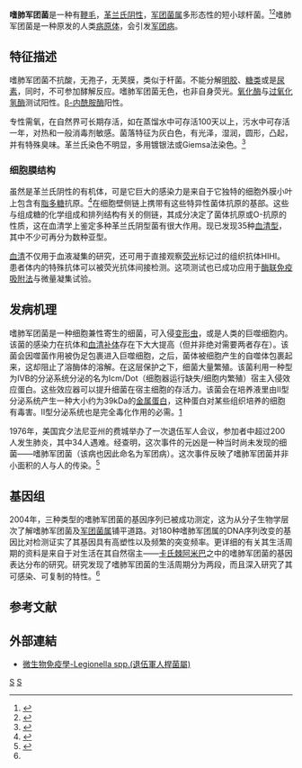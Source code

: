 {{noteTA
|T=zh-hans:嗜肺军团菌;zh-hk:退伍軍人菌;zh-tw:退伍軍人菌;
|1=zh-hans:嗜肺军团菌;zh-hk:退伍軍人菌;zh-tw:退伍軍人菌;
}}
{{Speciesbox
| taxon = Legionella pneumophila
| image = Legionella pneumophila 01.jpg
| image_caption = 嗜肺军团菌的[[透射电子显微镜|TEM]]图样
| binomial_authority = Brenner DJ, Steigerwalt AG, McDade JE 1979
}}

'''嗜肺军团菌'''是一种有[[鞭毛|鞭毛]]，[[革兰氏阴性|革兰氏阴性]]，[[军团菌属|军团菌属]]多形态性的短小球杆菌。<ref name=Brock>{{cite book | author = Madigan M; Martinko J (editors). | title = Brock Biology of Microorganisms | edition = 11th ed. | publisher = Prentice Hall | year = 2005 | id = ISBN 0-13-144329-1 }}</ref><ref name=HeunerK>{{cite book | author = Heuner K; Swanson M (editors). | title = Legionella: Molecular Microbiology | publisher = Caister Academic Press | year = 2008 | url = http://www.horizonpress.com/leg | id = ISBN 978-1-904455-26-4 | access-date = 2008-07-08 | archive-date = 2016-08-19 | archive-url = https://web.archive.org/web/20160819181926/http://www.horizonpress.com/leg | dead-url = no }}</ref>嗜肺军团菌是一种原发的人类[[病原体|病原体]]，会引发[[军团病|军团病]]。

== 特征描述 ==
嗜肺军团菌不抗酸，无孢子，无荚膜，类似于杆菌。不能分解[[明胶|明胶]]、[[糖类|糖类]]或是[[尿素|尿素]]，同时，不可参加酵解反应。嗜肺军团菌无色，也非自身荧光。[[氧化酶|氧化酶]]与[[过氧化氢酶|过氧化氢酶]]测试阳性。[[β-内酰胺酶|β-内酰胺酶]]阳性。

专性需氧，在自然界可长期存活，如在蒸馏水中可存活100天以上，污水中可存活一年，对热和一般消毒剂敏感。菌落特征为灰白色，有光泽，湿润，圆形，凸起，并有特殊臭味。革兰氏染色不明显，多用镀银法或Giemsa法染色。<ref>{{cite book|author=周正任 |coauthors= 潘兴瑜 |title=病原生物学 |year=2001 |publisher=科学出版社 |isbn=7-03-009530-8 }}</ref>

=== 细胞膜结构 ===
虽然是革兰氏阴性的有机体，可是它巨大的感染力是来自于它独特的细胞外膜小叶上包含有[[脂多糖|脂多糖]]抗原。<ref name=Sherris>{{cite book | author = Ryan KJ; Ray CG (editors) | title = Sherris Medical Microbiology | edition = 4th ed. | publisher = McGraw Hill | year = 2004 | id = ISBN 0-8385-8529-9 }}</ref>在细胞壁侧链上携带有这些特异性菌体抗原的基部。这些与组成糖的化学组成和排列结构有关的侧链，其成分决定了菌体抗原或O-抗原的性质，这在血清学上鉴定多种革兰氏阴型菌有很大作用。现已发现35种[[血清型|血清型]]，其中不少可再分为数种亚型。

[[血清|血清]]不仅用于血液凝集的研究，还可用于直接观察[[荧光|荧光]]标记过的组织抗体HIHI。患者体内的特殊抗体可以被荧光抗体间接检测。这项测试也已成功应用于[[酶联免疫吸附法|酶联免疫吸附法]]与微量凝集试验。

== 发病机理 ==
嗜肺军团菌是一种细胞兼性寄生的细菌，可入侵[[变形虫|变形虫]]，或是人类的巨噬细胞内。该菌的感染力在抗体和[[血清补体|血清补体]]存在下大大提高（但并非绝对需要两者存在）。该菌会因噬菌作用被伪足包裹进入巨噬细胞，之后，菌体被细胞产生的自噬体包裹起来，这却阻止了溶酶体的溶解。在这层保护之下，细菌大量繁殖。该菌利用一种型为IVB的分泌系统分泌的名为Icm/Dot（细胞器运行缺失/细胞内繁殖）宿主入侵效应蛋白。这些效应器可以提升细菌在宿主细胞的存活力。该菌会在培养液里由II型分泌系统产生一种大小约为39kDa的[[金属蛋白|金属蛋白]]，这种蛋白对某些组织培养的细胞有毒害。II型分泌系统也是完全毒化作用的必需。[http://www.ncbi.nlm.nih.gov/pubmed/11254562?ordinalpos=15&itool=EntrezSystem2.PEntrez.Pubmed.Pubmed_ResultsPanel.Pubmed_RVDocSum]{{Wayback|url=http://www.ncbi.nlm.nih.gov/pubmed/11254562?ordinalpos=15&itool=EntrezSystem2.PEntrez.Pubmed.Pubmed_ResultsPanel.Pubmed_RVDocSum |date=20200510162813 }}

1976年，美国宾夕法尼亚州的费城举办了一次退伍军人会议，参加者中超过200人发生肺炎，其中34人遇难。经查明，这次事件的元凶是一种当时尚未发现的细菌——嗜肺军团菌（该病也因此命名为军团病）。这次事件反映了嗜肺军团菌并非小面积的人与人的传染。<ref name=Baron>{{cite book | author =  Winn WC Jr  | title = Legionella. ''In:'' Baron's Medical Microbiology ''(Baron S ''et al'', eds.)| edition = 4th ed. | publisher = Univ of Texas Medical Branch | year = 1996 | id = [http://www.ncbi.nlm.nih.gov/books/bv.fcgi?rid=mmed.section.2229 (via NCBI Bookshelf)] ISBN 0-9631172-1-1 }}</ref>

== 基因组 ==
2004年，三种类型的嗜肺军团菌的基因序列已被成功测定，这为从分子生物学层次了解嗜肺军团菌及[[军团菌属|军团菌属]]铺平道路。对180种嗜肺军团属的DNA序列改变的基因比对检测证实了其基因具有高塑性以及频繁的突变频率。更详细的有关其生活周期的资料是来自于对生活在其自然宿主——[[卡氏棘阿米巴|卡氏棘阿米巴]]之中的嗜肺军团菌的基因表达分布的研究。研究发现了嗜肺军团菌的生活周期分为两段，而且深入研究了其可感染、可复制的特性。<ref name=HeunerK/>

== 参考文献 ==
{{Reflist}}

== 外部連結 ==
* [http://smallcollation.blogspot.com/2013/01/legionella-spp.html 微生物免疫學-Legionella spp.(退伍軍人桿菌屬)] {{Wayback|url=http://smallcollation.blogspot.com/2013/01/legionella-spp.html |date=20211222100027 }}

{{Gram-negative proteobacterial diseases}}
{{Taxonbar|from=Q147885}}

[[Category:Γ-變形菌|S]]
[[Category:革兰氏阴性菌|S]]